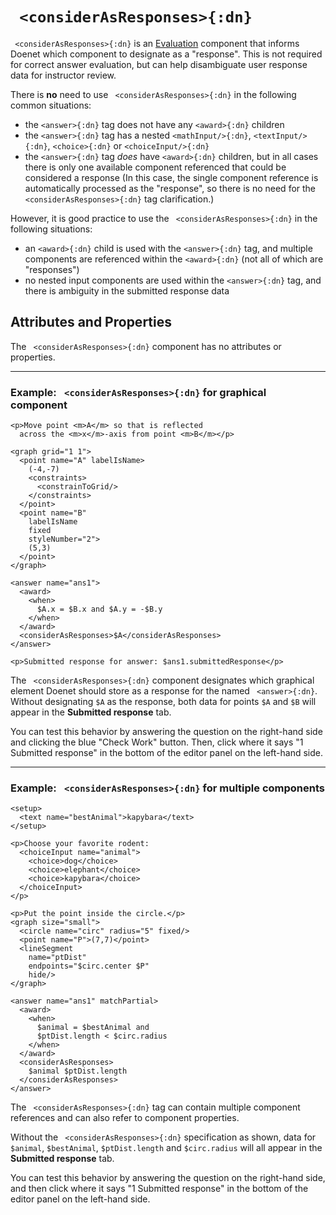 



# ` <considerAsResponses>{:dn}`

` <considerAsResponses>{:dn}` is an [Evaluation](../document_structure/essentialConcepts#component-types)
component that informs Doenet which component to designate as a "response". This is not required for correct answer evaluation, but can help disambiguate user response data 
for instructor review. 

There is **no** need to use ` <considerAsResponses>{:dn}` in the following common situations:
* the `<answer>{:dn}` tag does not have any `<award>{:dn}` children
* the `<answer>{:dn}` tag has a nested `<mathInput/>{:dn}`, `<textInput/>{:dn}`, `<choice>{:dn}` 
or `<choiceInput/>{:dn}`
* the `<answer>{:dn}` tag *does* have `<award>{:dn}` children, but in all cases there is only 
  one available component referenced that could be considered a response (In this case, the single component
  reference is automatically processed as the
  "response", so there is no need for the ` <considerAsResponses>{:dn}` tag clarification.)

However, it is good practice to use the ` <considerAsResponses>{:dn}` in the following situations:
* an `<award>{:dn}` child is used with the `<answer>{:dn}` tag, and multiple components are 
  referenced within the `<award>{:dn}` (not all of which are "responses")
* no nested input components are used within the `<answer>{:dn}` tag, and there is ambiguity in the submitted response
  data



## Attributes and Properties 
The ` <considerAsResponses>{:dn}` component has no attributes or properties.


---

### Example: ` <considerAsResponses>{:dn}` for graphical component


```doenet-editor
<p>Move point <m>A</m> so that is reflected
  across the <m>x</m>-axis from point <m>B</m></p>

<graph grid="1 1">
  <point name="A" labelIsName>
    (-4,-7)
    <constraints>
      <constrainToGrid/>
    </constraints>
  </point>
  <point name="B" 
    labelIsName 
    fixed
    styleNumber="2">
    (5,3)
  </point>
</graph>

<answer name="ans1">
  <award>
    <when>
      $A.x = $B.x and $A.y = -$B.y
    </when>
  </award>
  <considerAsResponses>$A</considerAsResponses>
</answer>

<p>Submitted response for answer: $ans1.submittedResponse</p>
```



The ` <considerAsResponses>{:dn}` component designates which graphical 
element Doenet should store as a response for the named ` <answer>{:dn}`. 
Without designating `$A` as the response, both data for points `$A`
and `$B` will appear in the **Submitted response** tab.

You can test this behavior by answering the question on the right-hand
side and clicking the blue "Check Work" button. Then, click where it 
says "1 Submitted response"
in the bottom of the editor panel on the left-hand side.

---

### Example: ` <considerAsResponses>{:dn}` for multiple components

```doenet-editor
<setup>
  <text name="bestAnimal">kapybara</text>
</setup>

<p>Choose your favorite rodent: 
  <choiceInput name="animal">
    <choice>dog</choice>
    <choice>elephant</choice>
    <choice>kapybara</choice>
  </choiceInput>
</p>

<p>Put the point inside the circle.</p>
<graph size="small">
  <circle name="circ" radius="5" fixed/>
  <point name="P">(7,7)</point>
  <lineSegment 
    name="ptDist" 
    endpoints="$circ.center $P"
    hide/>
</graph>

<answer name="ans1" matchPartial>
  <award>
    <when>
      $animal = $bestAnimal and
      $ptDist.length < $circ.radius
    </when>
  </award>
  <considerAsResponses>
    $animal $ptDist.length
  </considerAsResponses>
</answer>
```


The ` <considerAsResponses>{:dn}` tag can contain multiple
component references and can also refer to component properties.

Without the ` <considerAsResponses>{:dn}` specification as shown,
data for `$animal`, `$bestAnimal`, `$ptDist.length`
and `$circ.radius` will all appear in the **Submitted response** tab.

You can test this behavior by answering the question on the right-hand
side, and then click where it says "1 Submitted response"
in the bottom of the editor panel on the left-hand side.